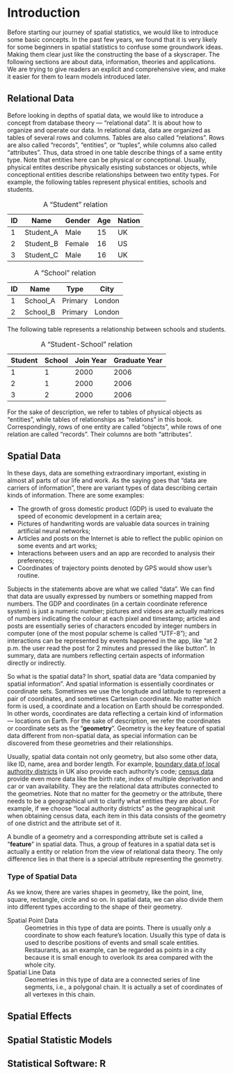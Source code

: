 # Introduction

Before starting our journey of spatial statistics, we would like to introduce some basic concepts.
In the past few years, we found that it is very likely for some beginners in spatial statistics to confuse some groundwork ideas.
Making them clear just like the constructing the base of a skyscraper.
The following sections are about data, information, theories and applications.
We are trying to give readers an explicit and comprehensive view, and make it easier for them to learn models introduced later.

## Relational Data

Before looking in depths of spatial data, we would like to introduce a concept from database theory --- "relational data".
It is about how to organize and operate our data.
In relational data, data are organized as tables of several rows and columns.
Tables are also called "relations".
Rows are also called "records", "entities", or "tuples", while columns also called "attributes".
Thus, data stroed in one table describe things of a same entity type.
Note that entities here can be physical or conceptional.
Usually, physical entites describe physically esisting substances or objects, while conceptional entities describe relationships between two entity types.
For example, the following tables represent physical entities, schools and students.

| ID | Name      | Gender | Age | Nation |
| -- | --------- | ------ | --- | ------ |
| 1  | Student_A | Male   | 15  | UK     |
| 2  | Student_B | Female | 16  | US     |
| 3  | Student_C | Male   | 16  | UK     |

: A "Student" relation

| ID | Name     | Type    | City       |
| -- | -------- | ------- | ---------- |
| 1  | School_A | Primary | London     |
| 2  | School_B | Primary | London     |

: A "School" relation

The following table represents a relationship between schools and students.

| Student | School | Join Year | Graduate Year |
| ------- | ------ | --------- | ------------- |
| 1       | 1      | 2000      | 2006          |
| 2       | 1      | 2000      | 2006          |
| 3       | 2      | 2000      | 2006          |

: A "Student-School" relation

For the sake of description, we refer to tables of physical objects as "entities", while tables of relationships as "relations" in this book.
Correspondingly, rows of one entity are called "objects", while rows of one relation are called "records".
Their columns are both "attributes".

## Spatial Data

In these days, data are something extraordinary important, existing in almost all parts of our life and work.
As the saying goes that "data are carriers of information", there are variant types of data describing certain kinds of information.
There are some examples:

- The growth of gross domestic product (GDP) is used to evaluate the speed of economic development in a certain area;
- Pictures of handwriting words are valuable data sources in training artificial neural networks;
- Articles and posts on the Internet is able to reflect the public opinion on some events and art works;
- Interactions between users and an app are recorded to analysis their preferences;
- Coordinates of trajectory points denoted by GPS would show user's routine.

Subjects in the statements above are what we called "data".
We can find that data are usually expressed by numbers or something mapped from numbers.
The GDP and coordinates (in a certain coordinate reference system) is just a numeric number;
pictures and videos are actually matrices of numbers indicating the colour at each pixel and timestamp;
articles and posts are essentially series of characters encoded by integer numbers in computer
(one of the most popular scheme is called "UTF-8");
and interactions can be represented by events happened in the app,
like "at 2 p.m. the user read the post for 2 minutes and pressed the like button".
In summary, data are numbers reflecting certain aspects of information directly or indirectly.

So what is the spatial data?
In short, spatial data are "data companied by spatial information".
And spatial information is essentially coordinates or coordinate sets.
Sometimes we use the longitude and latitude to represent a pair of coordinates, and sometimes Cartesian coordinate.
No matter which form is used, a coordinate and a location on Earth should be corresponded.
In other words, coordinates are data reflecting a certain kind of information --- locations on Earth.
For the sake of description, we refer the coordinates or coordinate sets as the "**geometry**".
Geometry is the key feature of spatial data different from non-spatial data,
as special information can be discovered from these geometries and their relationships.

Usually, spatial data contain not only geometry, but also some other data, like ID, name, area and border length.
For example, [boundary data of local authority districts][boundary-uk] in UK also provide each authority's code;
[census data][census-uk] provide even more data like the birth rate, index of multiple deprivation and car or van availability.
They are the relational data attributes connected to the geometries.
Note that no matter for the geometry or the attribute, there needs to be a geographical unit to clarify what entities they are about.
For example, if we choose "local authority districts" as the geographical unit when obtaining census data,
each item in this data consists of the geometry of one district and the attribute set of it.

A bundle of a geometry and a corresponding attribute set is called a "**feature**" in spatial data.
Thus, a group of features in a spatial data set is actually a entity or relation from the view of relational data theory.
The only difference lies in that there is a special attribute representing the geometry.

<!-- TODO: Add a table showing an example of census data. -->

<!-- TODO: Add a figure showing structures of a feature set. -->

### Type of Spatial Data

As we know, there are varies shapes in geometry, like the point, line, square, rectangle, circle and so on.
In spatial data, we can also divide them into different types according to the shape of their geometry.

Spatial Point Data
: Geometries in this type of data are points.
There is usually only a coordinate to show each feature's location.
Usually this type of data is used to describe positions of events and small scale entities.
Restaurants, as an example, can be regarded as points in a city because it is small enough to overlook its area compared with the whole city.

Spatial Line Data
: Geometries in this type of data are a connected series of line segments, i.e., a polygonal chain.
It is actually a set of coordinates of all vertexes in this chain.

<!-- TODO: Add figures demonstrating different types of spatial data. -->

## Spatial Effects

## Spatial Statistic Models

## Statistical Software: R

[boundary-uk]:https://geoportal.statistics.gov.uk/datasets/ons::local-authority-districts-december-2021-gb-bfc/about
[census-uk]:https://www.ons.gov.uk/census